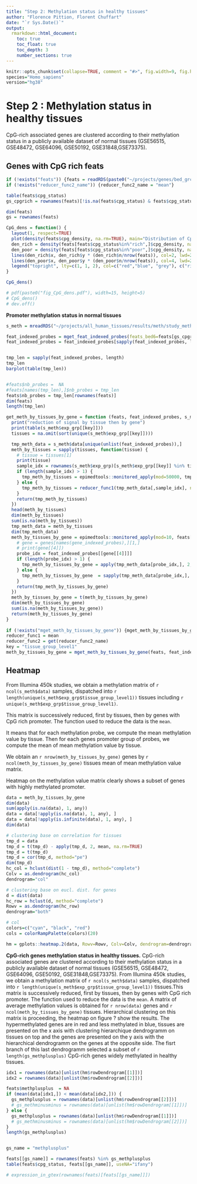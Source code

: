 ```yaml
---
title: "Step 2: Methylation status in healthy tissues"
author: "Florence Pittion, Florent Chuffart"
date: "`r Sys.Date()`"
output: 
  rmarkdown::html_document:
    toc: true
    toc_float: true
    toc_depth: 3
    number_sections: true
---
```




```r
knitr::opts_chunk$set(collapse=TRUE, comment = "#>", fig.width=9, fig.height=6, eval=TRUE, echo=FALSE, results="hide", warning=FALSE)
species="Homo_sapiens"
version="hg38"
```

# Step 2 : Methylation status in healthy tissues

CpG-rich associated genes are clustered according to their methylation status in a publicly  available  dataset  of  normal  tissues  (GSE56515,  GSE48472,  GSE64096,  GSE50192,  GSE31848,GSE73375).


## Genes with CpG rich feats

```r
if (!exists("feats")) {feats = readRDS(paste0("~/projects/genes/bed_grch38_epimeddb.rds"))}
if (!exists("reducer_func2_name")) {reducer_func2_name = "mean"}
```

```r
table(feats$cpg_status)
gs_cpgrich = rownames(feats)[!is.na(feats$cpg_status) & feats$cpg_status=="rich"]
```


```r
dim(feats)
gs = rownames(feats)

CpG_dens = function() {
  layout(1, respect=TRUE)
  plot(density(feats$cpg_density, na.rm=TRUE), main="Distribution of CpG density", lwd=3, col="grey", lty=2)
  den_rich = density(feats[feats$cpg_status%in%"rich",]$cpg_density, na.rm=TRUE)
  den_poor = density(feats[feats$cpg_status%in%"poor",]$cpg_density, na.rm=TRUE)
  lines(den_rich$x, den_rich$y * (den_rich$n/nrow(feats)), col=2, lwd=2)
  lines(den_poor$x, den_poor$y * (den_poor$n/nrow(feats)), col=4, lwd=2)
  legend("topright", lty=c(1, 1, 2), col=c("red","blue", "grey"), c("rich", "poor", "both"), lwd=c(2,2,3))
}

CpG_dens()

# pdf(paste0("fig_CpG_dens.pdf"), width=15, height=5)
# CpG_dens()
# dev.off()
```










**Promoter methylation status in normal tissues**

```r
s_meth = mreadRDS("~/projects/all_human_tissues/results/meth/study_meth_all_human_tissues_grch38.rds")
```

```r
feat_indexed_probes = mget_feat_indexed_probes(feats_bed6=feats[gs_cpgrich,], s_meth$platform[,c("Chromosome", "Start")], up_str=up_str, dwn_str=dwn_str)
feat_indexed_probes = feat_indexed_probes[sapply(feat_indexed_probes, length)>5]


tmp_len = sapply(feat_indexed_probes, length)
tmp_len
barplot(table(tmp_len))


#feats$nb_probes =  NA
#feats[names(tmp_len),]$nb_probes = tmp_len
feats$nb_probes = tmp_len[rownames(feats)]
dim(feats)
length(tmp_len)

```


```r
get_meth_by_tissues_by_gene = function (feats, feat_indexed_probes, s_meth, key, reducer_func1, reducer_func2) {
  print("reduction of signal by tissue then by gene")
  print(table(s_meth$exp_grp[[key]]))
  tissues = na.omit(sort(unique(s_meth$exp_grp[[key]])))

  tmp_meth_data = s_meth$data[unique(unlist(feat_indexed_probes)),]
  meth_by_tissues = sapply(tissues, function(tissue) {
    # tissue = tissues[1]
    print(tissue)
    sample_idx = rownames(s_meth$exp_grp)[s_meth$exp_grp[[key]] %in% tissue]
    if (length(sample_idx) > 1) {
      tmp_meth_by_tissues = epimedtools::monitored_apply(mod=50000, tmp_meth_data[,sample_idx], 1, reducer_func1, na.rm=TRUE)      
    } else {
      tmp_meth_by_tissues = reducer_func1(tmp_meth_data[,sample_idx], na.rm=TRUE)
    }
    return(tmp_meth_by_tissues)
  })
  head(meth_by_tissues)
  dim(meth_by_tissues)
  sum(is.na(meth_by_tissues))
  tmp_meth_data = meth_by_tissues
  dim(tmp_meth_data)
  meth_by_tissues_by_gene = epimedtools::monitored_apply(mod=10, feats[names(feat_indexed_probes),], 1, function(gene) {
    # gene = genes[names(gene_indexed_probes),][1,]
    # print(gene[[4]])
    probe_idx = feat_indexed_probes[[gene[[4]]]]
    if (length(probe_idx) > 1) {
      tmp_meth_by_tissues_by_gene = apply(tmp_meth_data[probe_idx,], 2, reducer_func2, na.rm=TRUE)    
    } else {
      tmp_meth_by_tissues_by_gene  = sapply(tmp_meth_data[probe_idx,], reducer_func2, na.rm=TRUE) 
    }
    return(tmp_meth_by_tissues_by_gene)
  })
  meth_by_tissues_by_gene = t(meth_by_tissues_by_gene)
  dim(meth_by_tissues_by_gene)
  sum(is.na(meth_by_tissues_by_gene))    
  return(meth_by_tissues_by_gene)
}
  
if (!exists("mget_meth_by_tissues_by_gene")) {mget_meth_by_tissues_by_gene = memoise::memoise(get_meth_by_tissues_by_gene)}
reducer_func1 = mean
reducer_func2 = get(reducer_func2_name)
key = "tissue_group_level1"
meth_by_tissues_by_gene = mget_meth_by_tissues_by_gene(feats, feat_indexed_probes, s_meth, key, reducer_func1, reducer_func2)
```

## Heatmap

From Illumina 450k studies, we obtain a methylation matrix of `r ncol(s_meth$data)` samples, 
dispatched into `r length(unique(s_meth$exp_grp$tissue_group_level1))` tissues 
including `r unique(s_meth$exp_grp$tissue_group_level1)`.

This matrix is successively reduced, first by tissues, then by genes with CpG rich promoter. 
The function used to reduce the data is the `mean`.

It means that for each methylation probe, we compute the mean methylation value by tissue.
Then for each genes promoter group of probes, we compute the mean of mean methylation value by tissue.

We obtain an `r nrow(meth_by_tissues_by_gene)` genes by `r ncol(meth_by_tissues_by_gene)` tissues mean of mean methylation value matrix.

Heatmap on the methylation value matrix clearly shows a subset of genes with highly methylated promoter.


```r
data = meth_by_tissues_by_gene
dim(data)
sum(apply(is.na(data), 1, any))
data = data[!apply(is.na(data), 1, any), ]
data = data[!apply(is.infinite(data), 1, any), ]
dim(data)

# clustering base on correlation for tissues
tmp_d = data
tmp_d = t(tmp_d) - apply(tmp_d, 2, mean, na.rm=TRUE)
tmp_d = t(tmp_d)
tmp_d = cor(tmp_d, method="pe")
dim(tmp_d)
hc_col = hclust(dist(1 - tmp_d), method="complete")
Colv = as.dendrogram(hc_col)
dendrogram="col"      

# clustering base on eucl. dist. for genes
d = dist(data)
hc_row = hclust(d, method="complete")
Rowv = as.dendrogram(hc_row)
dendrogram="both"      

# col
colors=c("cyan", "black", "red")
cols = colorRampPalette(colors)(20)

hm = gplots::heatmap.2(data, Rowv=Rowv, Colv=Colv, dendrogram=dendrogram, trace="none", col=cols, main=paste0(reducer_func2_name, " of mean (", nrow(data), " genes x ", ncol(data), " tissues)"), mar=c(10,5), useRaster=TRUE)

```


**CpG-rich genes methylation status in healthy tissues.**
CpG-rich associated genes are clustered according to their methylation status in a publicly  available  dataset  of  normal  tissues  (GSE56515,  GSE48472,  GSE64096,  GSE50192,  GSE31848,GSE73375). From Illumina 450k studies, we obtain a methylation matrix of `r ncol(s_meth$data)` samples, 
dispatched into `r length(unique(s_meth$exp_grp$tissue_group_level1))` tissues.This matrix is successively reduced, first by tissues, then by genes with CpG rich promoter. The function used to reduce the data is the `mean`. A matrix of average methylation values is obtained for `r nrow(data)` genes and `r ncol(meth_by_tissues_by_gene)` tissues. Hierarchical clustering on this matrix is proceeding, the heatmap on figure ? show the results. The hypermethylated genes are in red and less methylated in blue, tissues are presented on the x axis with clustering hierarchique dendrogramm on tissues on top and the genes are presented on the y axis with the hierarchical dendrogramm on the genes at the opposite side. The fisrt branch of this last dendrogramm selected a subset of `r length(gs_methplusplus)` CpG-rich genes widely methylated in healthy tissues.














```r

idx1 = rownames(data)[unlist(hm$rowDendrogram[[1]])]
idx2 = rownames(data)[unlist(hm$rowDendrogram[[2]])]

feats$methplusplus  = NA
if (mean(data[idx1,]) < mean(data[idx2,])) {
  gs_methplusplus = rownames(data)[unlist(hm$rowDendrogram[[2]])]
  # gs_methminusminus = rownames(data)[unlist(hm$rowDendrogram[[1]])]
} else {
  gs_methplusplus = rownames(data)[unlist(hm$rowDendrogram[[1]])]
  # gs_methminusminus = rownames(data)[unlist(hm$rowDendrogram[[2]])]
}
length(gs_methplusplus)


gs_name = "methplusplus"

feats[[gs_name]] = rownames(feats) %in% gs_methplusplus
table(feats$cpg_status, feats[[gs_name]], useNA="ifany")

# expression_in_gtex(rownames(feats)[feats[[gs_name]]])


```

